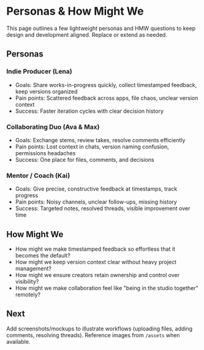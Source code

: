 # Personas & How Might We

This page outlines a few lightweight personas and HMW questions to keep design and development aligned. Replace or extend as needed.

## Personas

### Indie Producer (Lena)
- Goals: Share works-in-progress quickly, collect timestamped feedback, keep versions organized
- Pain points: Scattered feedback across apps, file chaos, unclear version context
- Success: Faster iteration cycles with clear decision history

### Collaborating Duo (Ava & Max)
- Goals: Exchange stems, review takes, resolve comments efficiently
- Pain points: Lost context in chats, version naming confusion, permissions headaches
- Success: One place for files, comments, and decisions

### Mentor / Coach (Kai)
- Goals: Give precise, constructive feedback at timestamps, track progress
- Pain points: Noisy channels, unclear follow-ups, missing history
- Success: Targeted notes, resolved threads, visible improvement over time

## How Might We

- How might we make timestamped feedback so effortless that it becomes the default?
- How might we keep version context clear without heavy project management?
- How might we ensure creators retain ownership and control over visibility?
- How might we make collaboration feel like "being in the studio together" remotely?

## Next

Add screenshots/mockups to illustrate workflows (uploading files, adding comments, resolving threads). Reference images from `/assets` when available.


